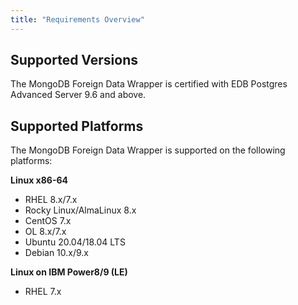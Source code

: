 ```yaml
---
title: "Requirements Overview"
---
```


## Supported Versions

The MongoDB Foreign Data Wrapper is certified with EDB Postgres Advanced Server 9.6 and above.

## Supported Platforms

The MongoDB Foreign Data Wrapper is supported on the following platforms:

**Linux x86-64**

 -   RHEL 8.x/7.x
 -   Rocky Linux/AlmaLinux 8.x
 -   CentOS 7.x
 -   OL 8.x/7.x
 -   Ubuntu 20.04/18.04 LTS
 -   Debian 10.x/9.x

**Linux on IBM Power8/9 (LE)**

 -   RHEL 7.x
